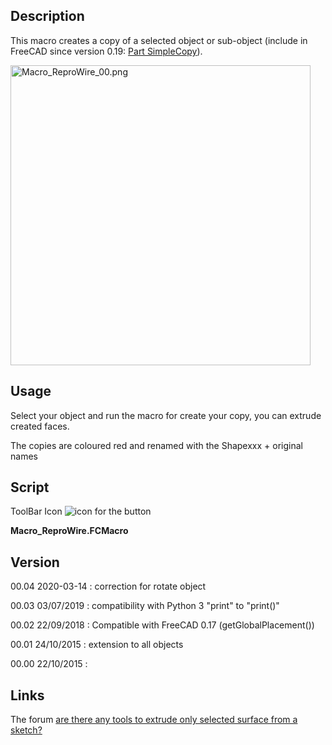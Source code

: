 <languages/>
<translate>

<!--T:1-->
{{Macro
|Name=Macro Repro Wire
|Icon=Macro_ReproWire.png
|Description=This macro creates a copy of a selected object or sub-object<br \>(include in FreeCAD since version 0.19: [[Part_SimpleCopy|Part SimpleCopy]]) 
|Author=Mario52
|Version=00.04
|Date=2020-03-14
|FCVersion=All
|Download=[https://wiki.freecad.org/images/a/a3/Macro_ReproWire.png ToolBar Icon]
}}

==Description== <!--T:15-->

<!--T:2-->
This macro creates a copy of a selected object or sub-object (include in FreeCAD since version 0.19: [[Part_SimpleCopy|Part SimpleCopy]]).

</translate>
[[Image:Macro ReproWire 00.png|480px]]
<translate>
<!--T:4-->
{{Caption|ReproWire}}

==Usage== <!--T:16-->

<!--T:5-->
Select your object and run the macro for create your copy, you can extrude created faces.

<!--T:6-->
The copies are coloured red and renamed with the Shapexxx + original names

==Script== <!--T:7-->

<!--T:17-->
ToolBar Icon [[File:Macro_ReproWire.png|icon for the button]]

</translate>
''' Macro_ReproWire.FCMacro''' 

{{MacroCode|code=

# -*- coding: utf-8 -*-
from __future__ import unicode_literals
import codecs   #https://docs.python.org/2/howto/unicode.html
import Part,Draft

#24/10/2015, 22/09/2018, 03/07/2019, 14/03/2020

__title__   = "Macro_ReproWire"
__author__  = "Mario52"
__url__     = "https://freecad.org/index-fr.html"
__Wiki__    = "https://wiki.freecad.org/Macro_Repro_Wire"
__version__ = "00.04"
__date__    = "2020/03/14"    #YYYY/MM/DD
__Comment__ = "Compatible with FreeCAD 0.17 0.18 and more"

global objectPlacementAngle ; objectPlacementAngle = ""
def objectRealPlacement3D(obj):
    global objectPlacementAngle
    try:
        objectPlacement      = obj.Shape.Placement
        #### 
        objectPlacementBase  = FreeCAD.Vector(objectPlacement.Base)
        ####
        objectWorkCenter     = objectPlacementBase
        ####
        objectPlacementAngle = objectPlacement.Rotation.toEuler()

        if hasattr(obj, "getGlobalPlacement"):
            globalPlacement       = obj.getGlobalPlacement()
            globalPlacementBase   = FreeCAD.Vector(globalPlacement.Base)
            objectRealPlacement3D = globalPlacementBase.add(objectWorkCenter).sub(objectPlacementBase)
            objectPlacementAngle  = globalPlacement.Rotation.toEuler()
        else:
            objectRealPlacement3D = objectWorkCenter

        return objectRealPlacement3D
    except Exception:
        return FreeCAD.Vector(0.0, 0.0, 0.0)

sel = Gui.Selection.getSelection()
s   = Gui.Selection.getSelectionEx()

try:
    if len(sel) != 0:
            print( "Object(s) : ", len(sel), " , SubObject(s) : ", len(s))
            i2 = ii2 = -1 
            for i in s:
                i2 += 1
                ii2 = -1
                try:
                    FreeCADGui.Selection.getSelectionEx()[i2].SubObjects[ii2]
                    for ii in i.SubElementNames:
                        placementOrigine = objectRealPlacement3D(FreeCAD.ActiveDocument.getObject(i.ObjectName))# search the original Placement
                        ii2 += 1
                        Part.show(FreeCADGui.Selection.getSelectionEx()[i2].SubObjects[ii2].copy())   # create repro shape subObject
                        print( i2+1 ,"/", ii2+1 ,"/", len(s) ," ", i.ObjectName ," ", ii)             # display the info SubObject
                        a = App.ActiveDocument.ActiveObject
                        a.Placement.Base = placementOrigine
                        a.Placement.Rotation = App.Rotation(objectPlacementAngle[0], objectPlacementAngle[1], objectPlacementAngle[2])
                        #    object Name  / original object Name / SubObject Name
                        a.Label = a.Name + " " + i.ObjectName + " " + ii                              # Label for the repro shape
                        try:
                            FreeCADGui.activeDocument().activeObject().LineColor  = (1.0,0.0,0.0)     # give LineColor
                            FreeCADGui.activeDocument().activeObject().PointColor = (1.0,0.0,0.0)     # give PointColor
                            FreeCADGui.activeDocument().activeObject().ShapeColor = (1.0,0.0,0.0)     # give ShapeColor
                        except Exception:
                            None
                except Exception:
#                    print( "Not SubObject")
                    placementOrigine = objectRealPlacement3D(FreeCAD.ActiveDocument.getObject(sel[i2].Name))# search the original Placement
                    Part.show(sel[i2].Shape)                                                          # create repro shape object
                    print( i2+1 ,"/", ii2+1 ,"/", len(s) ," ", sel[i2].Name)                          # display the info SubObject
                    a = App.ActiveDocument.ActiveObject
                    a.Placement.Base = placementOrigine
                    a.Placement.Rotation = App.Rotation(objectPlacementAngle[0], objectPlacementAngle[1], objectPlacementAngle[2])
                    #        object Name  /  original object Name
                    a.Label =a.Name + " " +  sel[i2].Name                                             # Label for the repro shape
                    try:
                        FreeCADGui.activeDocument().activeObject().LineColor  = (1.0,0.0,0.0)         # give LineColor
                        FreeCADGui.activeDocument().activeObject().PointColor = (1.0,0.0,0.0)         # give PointColor
                        FreeCADGui.activeDocument().activeObject().ShapeColor = (1.0,0.0,0.0)         # give ShapeColor
                    except Exception:
                        None
                try:
                    SubElement = FreeCADGui.Selection.getSelectionEx()[0].SubObjects[0]
                    print( FreeCADGui.Selection.getSelectionEx()[0].SubElementNames[0], " : ", SubElement.normalAt(0,0)) # ok Vector pour face
                except Exception:
                    None
                    
            FreeCAD.ActiveDocument.recompute()
    else :
        FreeCAD.Console.PrintError("Select one object" + "\n")
except Exception:
    FreeCAD.Console.PrintError("Unexpected error" + "\n")

}}

<translate>

==Version== <!--T:8-->

<!--T:13-->
00.04 2020-03-14 : correction for rotate object

<!--T:14-->
00.03 03/07/2019 : compatibility with Python 3 "print" to "print()"

<!--T:12-->
00.02 22/09/2018 : Compatible with FreeCAD 0.17 (getGlobalPlacement())

<!--T:11-->
00.01 24/10/2015 : extension to all objects

<!--T:10-->
00.00 22/10/2015 :
</translate>
<translate>

==Links== <!--T:18-->

<!--T:9-->
The forum [https://forum.freecad.org/viewtopic.php?f=3&t=12922 are there any tools to extrude only selected surface from a sketch?]
</translate>


{{clear}}